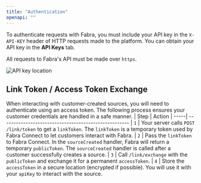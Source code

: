 ```yaml
---
title: "Authentication"
openapi: ""
---
```


To authenticate requests with Fabra, you must include your API key in the
`X-API-KEY` header of HTTP requests made to the platform. You can obtain your API
key in the **API Keys** tab.

<Note>All requests to Fabra's API must be made over `https`.</Note>

<Frame>
  <img style={{"box-shadow": "rgb(99 99 99 / 30%) 0 0 4px", "border-radius": "8px"}} src="/images/api-key-location.png" alt="API key location" />
</Frame>

## Link Token / Access Token Exchange
When interacting with customer-created sources, you will need to authenticate using an access token. The following process ensures your customer credentials are handled in a safe manner.
| Step |    Action
| -----| -----------------------------------------------------
| `1`  | Your server calls `POST /link/token` to get a `linkToken`. The `linkToken` is a temporary token used by Fabra Connect to let customers interact with Fabra.
| `2`  | Pass the `linkToken` to Fabra Connect. In the `sourceCreated` handler, Fabra will return a temporary `publicToken`. The `sourceCreated` handler is called after a customer successfully creates a source.
| `3`  | Call `/link/exchange` with the `publicToken` and exchange it for a permanent `accessToken`.
| `4`  | Store the `accessToken` in a secure location (encrypted if possible). You will use it with your `apiKey` to interact with the source.